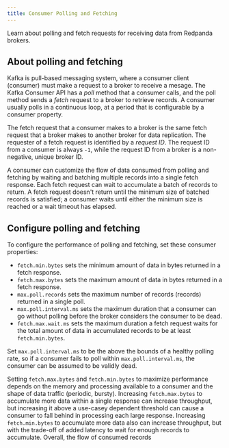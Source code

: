```yaml
---
title: Consumer Polling and Fetching
---
```


<head>
    <meta name="title" content="Consumer Polling and Fetching | Redpanda Docs"/>
    <meta name="description" content="Learn about consumers polling and fetching records from Redpanda brokers."/>
</head>

Learn about polling and fetch requests for receiving data from Redpanda brokers.

## About polling and fetching

Kafka is pull-based messaging system, where a consumer client (consumer) must make a request to a broker to receive a mesage. The Kafka Consumer API has a _poll_ method that a consumer calls, and the poll method sends a _fetch_ request to a broker to retrieve records. A consumer usually polls in a continuous loop, at a period that is configurable by a consumer property.

The fetch request that a consumer makes to a broker is the same fetch request that a broker makes to another broker for data replication. The requester of a fetch request is identified by a _request ID_. The request ID from a consumer is always `-1`, while the request ID from a broker is a non-negative, unique broker ID.

A consumer can customize the flow of data consumed from polling and fetching by waiting and batching multiple records into a single fetch response. Each fetch request can wait to accumulate a batch of records to return. A fetch request doesn't return until the minimum size of batched records is satisfied; a consumer waits until either the minimum size is reached or a wait timeout has elapsed.  

## Configure polling and fetching

To configure the performance of polling and fetching, set these consumer properties: 
- `fetch.min.bytes` sets the minimum amount of data in bytes returned in a fetch response.
- `fetch.max.bytes` sets the maximum amount of data in bytes returned in a fetch response. 
- `max.poll.records` sets the maximum number of records (records) returned in a single poll.
- `max.poll.interval.ms` sets the maximum duration that a consumer can go without polling before the broker considers the consumer to be dead.
- `fetch.max.wait.ms` sets the maximum duration a fetch request waits for the total amount of data in accumulated records to be at least `fetch.min.bytes`. 

Set `max.poll.interval.ms` to be the above the bounds of a healthy polling rate, so if a consumer fails to poll within `max.poll.interval.ms`, the consumer can be assumed to be validly dead.  

Setting `fetch.max.bytes` and `fetch.min.bytes` to maximize performance depends on the memory and processing available to a consumer and the shape of data traffic (periodic, bursty). Increasing `fetch.max.bytes` to accumulate more data within a single response can increase throughput, but increasing it above a use-casey dependent threshold can cause a consumer to fall behind in processing each large response. Increasing `fetch.min.bytes` to accumulate more data also can increase throughput, but with the trade-off of added latency to wait for enough records to accumulate. Overall, the flow of consumed records 

